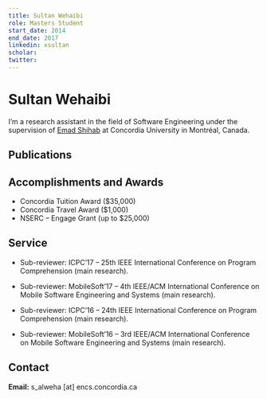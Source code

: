 ```yaml
---
title: Sultan Wehaibi
role: Masters Student
start_date: 2014
end_date: 2017
linkedin: xsultan
scholar:
twitter:
---
```


# Sultan Wehaibi

I’m a research assistant in the field of Software Engineering under the supervision of [Emad Shihab](http://users.encs.concordia.ca/~eshihab/) at Concordia University in Montréal, Canada.

## Publications


<AuthorPublications firstname="Sultan" lastname="Wehaibi" />

## Accomplishments and Awards

- Concordia Tuition Award ($35,000)
- Concordia Travel Award ($1,000)
- NSERC – Engage Grant (up to $25,000)

## Service

- Sub-reviewer: ICPC’17 – 25th IEEE International Conference on Program Comprehension (main research).

- Sub-reviewer: MobileSoft’17 – 4th IEEE/ACM International Conference on Mobile Software Engineering and Systems (main research).

- Sub-reviewer: ICPC’16 – 24th IEEE International Conference on Program Comprehension (main research).

- Sub-reviewer: MobileSoft’16 – 3rd IEEE/ACM International Conference on Mobile Software Engineering and Systems (main research).

## Contact

**Email:** s_alweha [at] encs.concordia.ca
